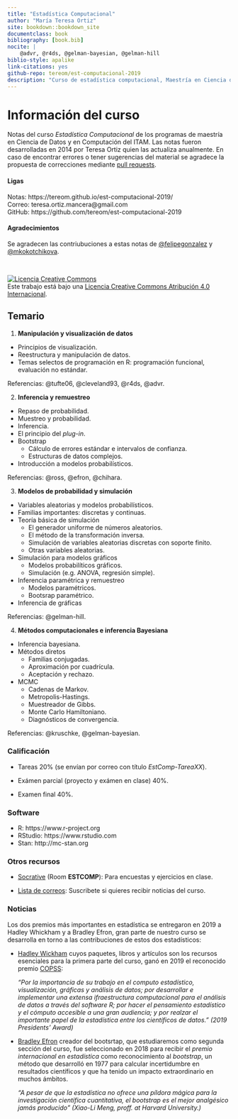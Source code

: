 ```yaml
--- 
title: "Estadística Computacional"
author: "María Teresa Ortiz"
site: bookdown::bookdown_site
documentclass: book
bibliography: [book.bib]
nocite: |
    @advr, @r4ds, @gelman-bayesian, @gelman-hill
biblio-style: apalike
link-citations: yes
github-repo: tereom/est-computacional-2019
description: "Curso de estadística computacional, Maestría en Ciencia de Datos, ITAM 2019."
---
```



# Información del curso {-}

Notas del curso *Estadística Computacional* de los programas de maestría en 
Ciencia de Datos y en Computación del ITAM. Las notas fueron desarrolladas en 
2014 por Teresa Ortiz quien las actualiza anualmente. En caso de encontrar 
errores o tener sugerencias del material se agradece la propuesta de 
correcciones mediante [pull requests](https://github.com/tereom/est-computacional-2019).

#### Ligas {-}

Notas: https://tereom.github.io/est-computacional-2019/    
Correo: teresa.ortiz.mancera@gmail.com   
GitHub: https://github.com/tereom/est-computacional-2019 

#### Agradecimientos {-}
Se agradecen las contriubuciones a estas notas de [\@felipegonzalez](https://github.com/felipegonzalez)
y [\@mkokotchikova](https://github.com/mkokotchikova).

</br>

<a rel="license" href="http://creativecommons.org/licenses/by/4.0/"><img alt="Licencia Creative Commons" style="border-width:0" src="https://i.creativecommons.org/l/by/4.0/88x31.png" /></a><br />Este trabajo está bajo una <a rel="license" href="http://creativecommons.org/licenses/by/4.0/">Licencia Creative Commons Atribución 4.0 Internacional</a>.


## Temario {-}

1. **Manipulación y visualización de datos**

-   Principios de visualización.
-   Reestructura y manipulación de datos.
-   Temas selectos de programación en R: programación funcional, evaluación 
no estándar.

Referencias: @tufte06, @cleveland93, @r4ds, @advr.

2. **Inferencia y remuestreo**

-   Repaso de probabilidad.
-   Muestreo y probabilidad.
-   Inferencia.
-   El principio del *plug-in*.
-   Bootstrap
    -   Cálculo de errores estándar e intervalos de confianza.
    -   Estructuras de datos complejos.
-   Introducción a modelos probabilísticos.

Referencias: @ross, @efron, @chihara.

3. **Modelos de probabilidad y simulación**

-   Variables aleatorias y modelos probabilísticos.
-   Familias importantes: discretas y continuas.
-   Teoría básica de simulación
    -   El generador uniforme de números aleatorios.
    -   El método de la transformación inversa.
    -   Simulación de variables aleatorias discretas con soporte finito.
    -   Otras variables aleatorias.
-   Simulación para modelos gráficos
    -   Modelos probabilíticos gráficos.
    -   Simulación (e.g. ANOVA, regresión simple).
-   Inferencia paramétrica y remuestreo
    -   Modelos paramétricos.
    -   Bootsrap paramétrico.
-   Inferencia de gráficas

 Referencias: @gelman-hill.

4. **Métodos computacionales e inferencia Bayesiana**

-   Inferencia bayesiana.
-   Métodos diretos
    -   Familias conjugadas.
    -   Aproximación por cuadrícula.
    -   Aceptación y rechazo.
-   MCMC
    -   Cadenas de Markov.
    -   Metropolis-Hastings.
    -   Muestreador de Gibbs.
    -   Monte Carlo Hamiltoniano.
    -   Diagnósticos de convergencia.

Referencias: @kruschke, @gelman-bayesian.

### Calificación {-}

* Tareas 20% (se envían por correo con título *EstComp-TareaXX*).

* Exámen parcial (proyecto y exámen en clase) 40%.

* Examen final 40%.

### Software {-}

- R: https://www.r-project.org
- RStudio: https://www.rstudio.com
- Stan: http://mc-stan.org

### Otros recursos {-}

* [Socrative](https://b.socrative.com/login/student/) (Room **ESTCOMP**):
Para encuestas y ejercicios en clase.


* [Lista de correos](https://docs.google.com/spreadsheets/d/1ZNdpl-_c495FRb1ZEZ-TpxFDBk5Uai-9Ms-IHgsYq-E/edit?usp=sharing): Suscribete si quieres recibir noticias del curso.

### Noticias {-}

Los dos premios más importantes en estadística se entregaron en 2019 a Hadley
Whickham y a Bradley Efron, gran parte de nuestro curso se desarrolla 
en torno a las contribuciones de estos dos estadísticos:

* [Hadley Wickham](https://community.amstat.org/copss/awards/presidents) 
cuyos paquetes, libros y artículos son los recursos esenciales para la primera
parte del curso, ganó en 2019 el reconocido premio [COPSS](https://en.wikipedia.org/wiki/COPSS_Presidents%27_Award):
    
    *"Por la importancia de su trabajo en el computo estadístico, visualización, 
    gráficas y análisis de datos; por desarrollar e implementar una extensa
    ifraestructura computacional para el análisis de datos a través del 
    *software* R; por hacer el pensamiento estadístico y el cómputo accesible
    a una gran audiencia; y por realzar el importante papel de la estadística
    entre los científicos de datos." (2019 Presidents' Award)*

* [Bradley Efron](https://statprize.org/index.cfm) creador del bootsrtap, que
estudiaremos como segunda sección del curso, fue seleccionado en 2018 para
recibir el *premio internacional en estadística* como reconocimiento al
*bootstrap*, un método que desarrolló en 1977 para calcular incertidumbre en
resultados científicos y que ha tenido un impacto extraordinario en muchos
ámbitos.
    
    *"A pesar de que la estadística no ofrece una píldora mágica para la 
    investigación científica cuantitativa, el bootstrap es el mejor analgésico
    jamás producido " (Xiao-Li Meng, proff. at Harvard University.)*
